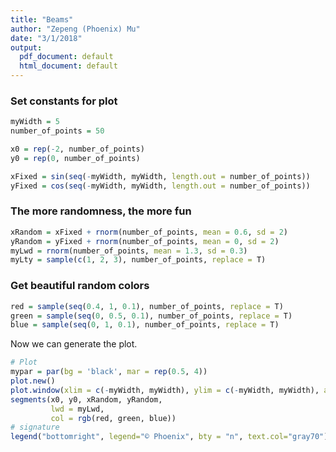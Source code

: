 ```yaml
---
title: "Beams"
author: "Zepeng (Phoenix) Mu"
date: "3/1/2018"
output:
  pdf_document: default
  html_document: default
---
```


### Set constants for plot
```r
myWidth = 5
number_of_points = 50

x0 = rep(-2, number_of_points)
y0 = rep(0, number_of_points)

xFixed = sin(seq(-myWidth, myWidth, length.out = number_of_points))
yFixed = cos(seq(-myWidth, myWidth, length.out = number_of_points))
```

### The more randomness, the more fun
```r
xRandom = xFixed + rnorm(number_of_points, mean = 0.6, sd = 2)
yRandom = yFixed + rnorm(number_of_points, mean = 0, sd = 2)
myLwd = rnorm(number_of_points, mean = 1.3, sd = 0.3)
myLty = sample(c(1, 2, 3), number_of_points, replace = T)
```

### Get beautiful random colors
```r
red = sample(seq(0.4, 1, 0.1), number_of_points, replace = T)
green = sample(seq(0, 0.5, 0.1), number_of_points, replace = T)
blue = sample(seq(0, 1, 0.1), number_of_points, replace = T)
```

Now we can generate the plot.
```r
# Plot
mypar = par(bg = 'black', mar = rep(0.5, 4))
plot.new()
plot.window(xlim = c(-myWidth, myWidth), ylim = c(-myWidth, myWidth), asp = 1)
segments(x0, y0, xRandom, yRandom,
         lwd = myLwd,
         col = rgb(red, green, blue))
# signature
legend("bottomright", legend="© Phoenix", bty = "n", text.col="gray70")


```